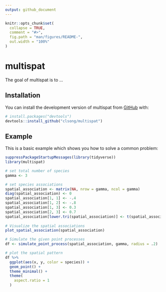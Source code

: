 ```yaml
---
output: github_document
---
```


<!-- README.md is generated from README.Rmd. Please edit that file -->

```r
knitr::opts_chunk$set(
  collapse = TRUE,
  comment = "#>",
  fig.path = "man/figures/README-",
  out.width = "100%"
)
```

# multispat

<!-- badges: start -->
<!-- badges: end -->

The goal of multispat is to ...

## Installation

You can install the development version of multispat from [GitHub](https://github.com/) with:

``` r
# install.packages("devtools")
devtools::install_github("clsong/multispat")
```

## Example

This is a basic example which shows you how to solve a common problem:

```r
suppressPackageStartupMessages(library(tidyverse))
library(multispat)

# set total number of species
gamma <- 3

# set species associations
spatial_association <- matrix(NA, nrow = gamma, ncol = gamma)
diag(spatial_association) <- 0
spatial_association[1, 1] <- -.4 
spatial_association[1, 2] <- -.8
spatial_association[1, 3] <- 0.3
spatial_association[2, 3] <- 0.7
spatial_association[lower.tri(spatial_association)] <- t(spatial_association)[lower.tri(spatial_association)]
 
# Visualize the spatial associations
plot_spatial_association(spatial_association)

# Simulate the given point processes
df <- simulate_point_process(spatial_association, gamma, radius = .2)

# plot the spatial pattern
df %>%
  ggplot(aes(x, y, color = species)) +
  geom_point() +
  theme_minimal() +
  theme(
    aspect.ratio = 1
  )
```

